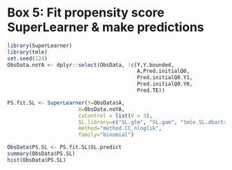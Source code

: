 # Box 5: Fit propensity score SuperLearner & make predictions

```r
library(SuperLearner)
library(tmle)
set.seed(124)
ObsData.noYA <- dplyr::select(ObsData, !c(Y,Y.bounded,
                                          A,Pred.initialQ0,
                                          Pred.initialQ0.Y1,
                                          Pred.initialQ0.Y0,
                                          Pred.TE))

PS.fit.SL <- SuperLearner(Y=ObsData$A, 
                       X=ObsData.noYA, 
                       cvControl = list(V = 3),
                       SL.library=c("SL.glm", "SL.gam", "tmle.SL.dbarts.k.5"),
                       method="method.CC_nloglik",
                       family="binomial")  

ObsData$PS.SL <- PS.fit.SL$SL.predict
summary(ObsData$PS.SL)
hist(ObsData$PS.SL)
```
